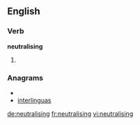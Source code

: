 ==English==

===Verb===
'''neutralising'''

# {{present participle of|[[neutralise]]}}

===Anagrams===
* {{alphagram|aegiilnnrstu}}
* [[interlinguas#English|interlinguas]]

[[de:neutralising]]
[[fr:neutralising]]
[[vi:neutralising]]